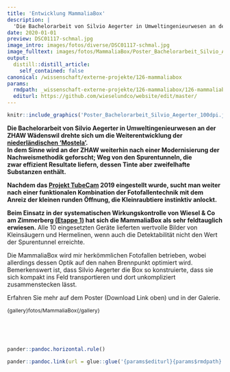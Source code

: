```yaml
---
title: 'Entwicklung MammaliaBox'
description: |
  'Die Bachelorarbeit von Silvio Aegerter in Umweltingenieurwesen an der ZHAW Wädenswil drehte sich um die Weiterentwicklung der niederländischen 'Mostela'.In dem Sinne wird an der ZHAW weiterhin nach einer Modernisierung der Nachweismethodik geforscht; Weg von den Spurentunneln, die zwar effizient Resultate liefern, dessen Tinte aber zweifelhafte Substanzen enthält. Nachdem das Projekt TubeCam 2019 eingestellt wurde, sucht man weiter nach einer funktionalen Kombination der Fotofallentechnik mit dem Anreiz der kleinen runden Öffnung, die Kleinraubtiere instinktiv anlockt. Beim Einsatz in der systematischen Wirkungskontrolle von Wiesel & Co am Zimmerberg (Etappe 1) hat sich die MammaliaBox als sehr feldtauglich erwiesen.'
date: 2020-01-01
preview: DSC01117-schmal.jpg
image_intro: images/fotos/diverse/DSC01117-schmal.jpg
image_fulltext: images/fotos/MammaliaBox/Poster_Bachelorarbeit_Silvio_Aegerter_100dpi.jpg
output:
  distill::distill_article:
    self_contained: false
canonical: /wissenschaft/externe-projekte/126-mammaliabox
params:
  rmdpath: _wissenschaft-externe-projekte/126-mammaliabox/126-mammaliabox.Rmd
  editurl: https://github.com/wieselundco/website/edit/master/
---
```



```r
knitr::include_graphics('Poster_Bachelorarbeit_Silvio_Aegerter_100dpi.jpg', error = FALSE) #images/fotos/MammaliaBox/Poster_Bachelorarbeit_Silvio_Aegerter_100dpi.jpg
```

**Die Bachelorarbeit von Silvio Aegerter in Umweltingenieurwesen an der
ZHAW Wädenswil drehte sich um die Weiterentwicklung der
[niederländischen
'Mostela'](https://stichtingkleinemarters.nl/mostela/).**  
**In dem Sinne wird an der ZHAW weiterhin nach einer Modernisierung der
Nachweismethodik geforscht; Weg von den Spurentunneln, die
zwar effizient Resultate liefern, dessen Tinte aber zweifelhafte
Substanzen enthält.**

**Nachdem das [Projekt TubeCam](wissenschaft/tubecam) 2019 eingestellt
wurde, sucht man weiter nach einer funktionalen Kombination der
Fotofallentechnik mit dem Anreiz der kleinen runden Öffnung, die
Kleinraubtiere instinktiv anlockt.**

**Beim Einsatz in der systematischen Wirkungskontrolle von Wiesel & Co
am Zimmerberg [(Etappe 1)](projekt/resultate/125-wk-etappe1) hat sich
die MammaliaBox als sehr feldtauglich erwiesen.**<span
style="font-size: 12.16px;"> </span>Alle 10 eingesetzten Geräte
lieferten wertvolle Bilder von Kleinsäugern und Hermelinen, wenn auch
die Detektabilität nicht den Wert der Spurentunnel erreichte. 

Die MammaliaBox wird mir herkömmlichen Fotofallen betrieben, wobei
allerdings dessen Optik auf den nahen Brennpunkt optimiert wird.  
Bemerkenswert ist, dass Silvio Aegerter die Box so konstruierte, dass
sie sich kompakt ins Feld transportieren und dort unkompliziert
zusammenstecken lässt. 

Erfahren Sie mehr auf dem Poster (Download Link oben) und in der
Galerie.

<span
style="font-size: 12.16px;">{gallery}fotos/MammaliaBox{/gallery}</span>

 

 

```r
pander::pandoc.horizontal.rule()

pander::pandoc.link(url = glue::glue('{params$editurl}{params$rmdpath}'),text = 'Artikel bearbeiten')
```

<!--http://wieselundco.ch/wissenschaft/externe-projekte/126-mammaliabox-->
